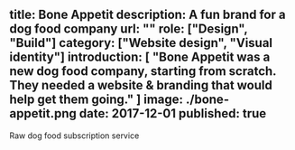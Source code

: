 
title: Bone Appetit
description: A fun brand for a dog food company
url: ""
role: ["Design", "Build"]
category: ["Website design", "Visual identity"]
introduction: [
  "Bone Appetit was a new dog food company, starting from scratch. They needed a website & branding that would help get them going."
]
image: ./bone-appetit.png
date: 2017-12-01
published: true
---

Raw dog food subscription service
